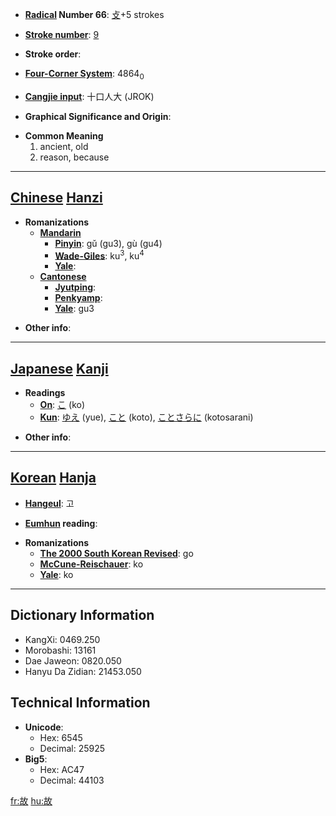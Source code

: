 * '''[[Wiktionary:Chinese radical index| Radical]] Number 66''': [[Wiktionary:Chinese radical index 攴|攴]]+5 strokes

* '''[[Wiktionary:Chinese total strokes index|Stroke number]]''': [[Wiktionary:Chinese total strokes index 9|9]]

* '''Stroke order''': 

* '''[[Wiktionary:Chinese four corner index|Four-Corner System]]''': 4864<sub>0</sub>

* '''[[Wiktionary:Chinese Cangjie index|Cangjie input]]''': 十口人大 (JROK)

* '''Graphical Significance and Origin''': 

* '''Common Meaning'''
*#ancient, old
*# reason, because


----

== [[Chinese]] [[Hanzi]] ==

* '''Romanizations'''
** '''[[Mandarin]]'''
*** '''[[Pinyin]]''': gǔ (gu3), gù (gu4)
*** '''[[Wade-Giles]]''': ku<sup>3</sup>, ku<sup>4</sup>
*** '''[[Yale]]''': 
** '''[[Cantonese]]'''
*** '''[[Jyutping]]''':
*** '''[[Penkyamp]]''': 
*** '''[[Yale]]''': gu3

* '''Other info''': 

----

== [[Japanese]] [[Kanji]] ==

* '''Readings'''
** '''[[On]]''': [[こ]] (ko)
** '''[[Kun]]''': [[ゆえ]] (yue), [[こと]] (koto), [[ことさらに]] (kotosarani)

* '''Other info''':  

----

== [[Korean]] [[Hanja]] ==

* '''[[Hangeul]]''': 고

* '''[[Eumhun]] reading''': 

* '''Romanizations'''
** '''[[The 2000 South Korean Revised Romanization|The 2000 South Korean Revised]]''': go
** '''[[McCune-Reischauer]]''': ko
** '''[[Yale]]''': ko

----

== Dictionary Information ==

* KangXi: 0469.250
* Morobashi: 13161
* Dae Jaweon: 0820.050
* Hanyu Da Zidian: 21453.050

== Technical Information ==

* '''Unicode''':
** Hex: 6545
** Decimal: 25925
* '''Big5''':
** Hex: AC47
** Decimal: 44103

[[fr:故]]
[[hu:故]]